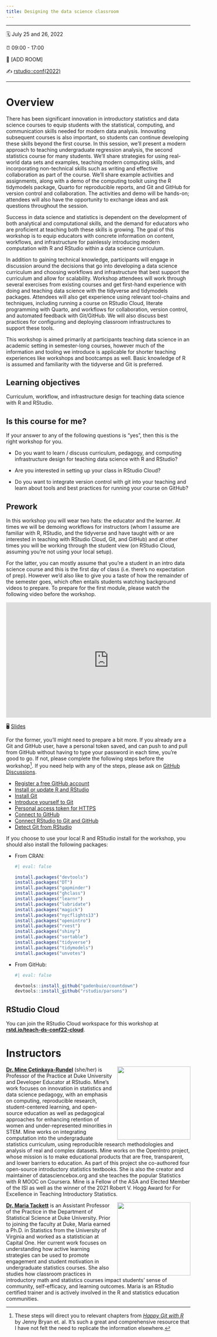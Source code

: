 ```yaml
---
title: Designing the data science classroom
---
```


------------------------------------------------------------------------

🗓️ July 25 and 26, 2022

⏰ 09:00 - 17:00

🏨 \[ADD ROOM\]

✍️ [rstudio::conf(2022)](https://rstd.io/conf)

------------------------------------------------------------------------

# Overview

There has been significant innovation in introductory statistics and data science courses to equip students with the statistical, computing, and communication skills needed for modern data analysis.
Innovating subsequent courses is also important, so students can continue developing these skills beyond the first course.
In this session, we'll present a modern approach to teaching undergraduate regression analysis, the second statistics course for many students.
We'll share strategies for using real-world data sets and examples, teaching modern computing skills, and incorporating non-technical skills such as writing and effective collaboration as part of the course.
We'll share example activities and assignments, along with a demo of the computing toolkit using the R tidymodels package, Quarto for reproducible reports, and Git and GitHub for version control and collaboration.
The activities and demo will be hands-on; attendees will also have the opportunity to exchange ideas and ask questions throughout the session.

Success in data science and statistics is dependent on the development of both analytical and computational skills, and the demand for educators who are proficient at teaching both these skills is growing.
The goal of this workshop is to equip educators with concrete information on content, workflows, and infrastructure for painlessly introducing modern computation with R and RStudio within a data science curriculum.

In addition to gaining technical knowledge, participants will engage in discussion around the decisions that go into developing a data science curriculum and choosing workflows and infrastructure that best support the curriculum and allow for scalability.
Workshop attendees will work through several exercises from existing courses and get first-hand experience with doing and teaching data science with the tidyverse and tidymodels packages.
Attendees will also get experience using relevant tool-chains and techniques, including running a course on RStudio Cloud, literate programming with Quarto, and workflows for collaboration, version control, and automated feedback with Git/GitHub.
We will also discuss best practices for configuring and deploying classroom infrastructures to support these tools.

This workshop is aimed primarily at participants teaching data science in an academic setting in semester-long courses, however much of the information and tooling we introduce is applicable for shorter teaching experiences like workshops and bootcamps as well.
Basic knowledge of R is assumed and familiarity with the tidyverse and Git is preferred.

## Learning objectives

Curriculum, workflow, and infrastructure design for teaching data science with R and RStudio.

## Is this course for me?

If your answer to any of the following questions is "yes", then this is the right workshop for you.

-   Do you want to learn / discuss curriculum, pedagogy, and computing infrastructure design for teaching data science with R and RStudio?

-   Are you interested in setting up your class in RStudio Cloud?

-   Do you want to integrate version control with git into your teaching and learn about tools and best practices for running your course on GitHub?

## Prework

In this workshop you will wear two hats: the educator and the learner.
At times we will be demoing workflows for instructors (whom I assume are familiar with R, RStudio, and the tidyverse and have taught with or are interested in teaching with RStudio Cloud, Git, and GitHub) and at other times you will be working through the student view (on RStudio Cloud, assuming you're not using your local setup).

For the latter, you can mostly assume that you're a student in an intro data science course and this is the first day of class (i.e. there's no expectation of prep).
However we'd also like to give you a taste of how the remainder of the semester goes, which often entails students watching background videos to prepare.
To prepare for the first module, please watch the following video before the workshop.

```{=html}
<iframe width="560" height="315" src="https://www.youtube.com/embed/fQ4t7p6ZXDg" title="YouTube video player" frameborder="0" allow="accelerometer; autoplay; clipboard-write; encrypted-media; gyroscope; picture-in-picture" allowfullscreen></iframe>
```
::: {style="align: center;"}
🖥️ [Slides](https://bit.ly/let-eat-cake-cc)
:::

For the former, you'll might need to prepare a bit more.
If you already are a Git and GitHub user, have a personal token saved, and can push to and pull from GitHub without having to type your password in each time, you're good to go.
If not, please complete the following steps before the workshop[^1].
If you need help with any of the steps, please ask on [GitHub Discussions](https://github.com/rstudio-conf-2022/teach-ds/discussions).

[^1]: These steps will direct you to relevant chapters from [*Happy Git with R*](https://happygitwithr.com/) by Jenny Bryan et.
    al.
    It's such a great and comprehensive resource that I have not felt the need to replicate the information elsewhere.

-   [Register a free GitHub account](https://happygitwithr.com/github-acct.html#github-acct)
-   [Install or update R and RStudio](https://happygitwithr.com/install-r-rstudio.html#install-r-rstudio)
-   [Install Git](https://happygitwithr.com/install-git.html#install-git)
-   [Introduce yourself to Git](https://happygitwithr.com/hello-git.html#hello-git)
-   [Personal access token for HTTPS](https://happygitwithr.com/https-pat.html)
-   [Connect to GitHub](https://happygitwithr.com/push-pull-github.html)
-   [Connect RStudio to Git and GitHub](https://happygitwithr.com/rstudio-git-github.html)
-   [Detect Git from RStudio](https://happygitwithr.com/rstudio-see-git.html)

If you choose to use your local R and RStudio install for the workshop, you should also install the following packages:

-   From CRAN:

    ```r
    #| eval: false

    install.packages("devtools")
    install.packages("DT")
    install.packages("gapminder")
    install.packages("ghclass")
    install.packages("learnr")
    install.packages("lubridate")
    install.packages("magick")
    install.packages("nycflights13")
    install.packages("openintro")
    install.packages("rvest")
    install.packages("shiny")
    install.packages("sortable")
    install.packages("tidyverse")
    install.packages("tidymodels")
    install.packages("unvotes")
    ```

-   From GitHub:

    ```r
    #| eval: false

    devtools::install_github("gadenbuie/countdown")
    devtools::install_github("rstudio/parsons")
    ```

## RStudio Cloud

You can join the RStudio Cloud workspace for this workshop at [**rstd.io/teach-ds-conf22-cloud**](https://rstd.io/teach-ds-conf22-cloud).

# Instructors

![](images/mine.png){style="float:right;padding: 0 0 0 10px;" fig-alt="Headshot of Dr. Mine Çetinkaya-Rundel" width="200"}

[**Dr. Mine Çetinkaya-Rundel**](http://mine-cr.com/) (she/her) is Professor of the Practice at Duke University and Developer Educator at RStudio.
Mine's work focuses on innovation in statistics and data science pedagogy, with an emphasis on computing, reproducible research, student-centered learning, and open-source education as well as pedagogical approaches for enhancing retention of women and under-represented minorities in STEM.
Mine works on integrating computation into the undergraduate statistics curriculum, using reproducible research methodologies and analysis of real and complex datasets.
Mine works on the OpenIntro project, whose mission is to make educational products that are free, transparent, and lower barriers to education.
As part of this project she co-authored four open-source introductory statistics textbooks.
She is also the creator and maintainer of datasciencebox.org and she teaches the popular Statistics with R MOOC on Coursera.
Mine is a Fellow of the ASA and Elected Member of the ISI as well as the winner of the 2021 Robert V. Hogg Award for For Excellence in Teaching Introductory Statistics.

![](images/maria.png){style="float:right;padding: 0 0 0 10px;" fig-alt="Headshot of Dr. Maria Tackett" width="200"}

[**Dr. Maria Tackett**](https://mariatackett.net) is an Assistant Professor of the Practice in the Department of Statistical Science at Duke University.
Prior to joining the faculty at Duke, Maria earned a Ph.D. in Statistics from the University of Virginia and worked as a statistician at Capital One.
Her current work focuses on understanding how active learning strategies can be used to promote engagement and student motivation in undergraduate statistics courses.
She also studies how classroom practices in introductory math and statistics courses impact students' sense of community, self-efficacy, and learning outcomes.
Maria is an RStudio certified trainer and is actively involved in the R and statistics education communities.
